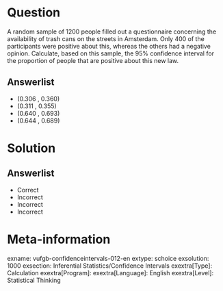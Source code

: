 Question
========
  
A random sample of 1200 people filled out a questionnaire concerning the 
availability of trash cans on the streets in Amsterdam. Only 400 of the
participants were positive about this, whereas the others had a negative 
opinion. Calculate, based on this sample, the 95% confidence interval for the proportion of people that are positive about this new law.   

Answerlist
----------
* (0.306 , 0.360)
* (0.311 , 0.355)
* (0.640 , 0.693)
* (0.644 , 0.689)


Solution
========
  
Answerlist
----------
* Correct
* Incorrect
* Incorrect
* Incorrect

Meta-information
================
exname: vufgb-confidenceintervals-012-en
extype: schoice
exsolution: 1000
exsection: Inferential Statistics/Confidence Intervals
exextra[Type]: Calculation
exextra[Program]: 
exextra[Language]: English
exextra[Level]: Statistical Thinking
